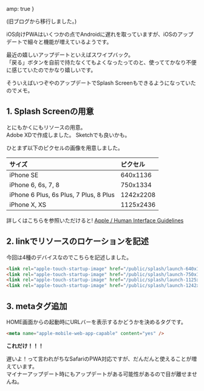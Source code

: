 
  amp: true
}


(旧ブログから移行しました。)

iOS向けPWAはいくつかの点でAndroidに遅れを取っていますが、iOSのアップデートで細々と機能が増えているようです。

最近の嬉しいアップデートといえばスワイプバック。  
「戻る」ボタンを自前で持たなくてもよくなったってのと、使っててかなり不便に感じていたのでかなり嬉しいです。

そういえばいつぞやのアップデートでSplash Screenもできるようになっていたのでメモ。

## 1. Splash Screenの用意
とにもかくにもリソースの用意。  
Adobe XDで作成しました。  Sketchでも良いかも。  

ひとまず以下のピクセルの画像を用意しました。

| サイズ       | ピクセル
|:-----------|:------------------------|
|iPhone SE|640x1136|
|iPhone 6, 6s, 7, 8|750x1334|
|iPhone 6 Plus, 6s Plus, 7 Plus, 8 Plus|1242x2208   |
|iPhone X, XS|1125x2436|

詳しくはこちらを参照いただけると! [Apple / Human Interface Guidelines](https://developer.apple.com/design/human-interface-guidelines/ios/icons-and-images/launch-screen/)

## 2. linkでリソースのロケーションを記述
今回は4種のデバイスなのでこちらを記述しました。

```html
<link rel="apple-touch-startup-image" href="/public/splash/launch-640x1136.png" media="(device-width: 320px) and (device-height: 568px) and (-webkit-device-pixel-ratio: 2) and (orientation: portrait) " />
<link rel="apple-touch-startup-image" href="/public/splash/launch-750x1334.png" media="(device-width: 375px) and (device-height: 667px) and (-webkit-device-pixel-ratio: 2) and (orientation: portrait)" />
<link rel="apple-touch-startup-image" href="/public/splash/launch-1125x2436.png" media="(device-width: 375px) and (device-height: 812px) and (-webkit-device-pixel-ratio: 3) and (orientation: portrait)" />
<link rel="apple-touch-startup-image" href="/public/splash/launch-1242x2208.png" media="(device-width: 414px) and (device-height: 736px) and (-webkit-device-pixel-ratio: 3) and (orientation: portrait)" />
```

## 3. metaタグ追加
HOME画面からの起動時にURLバーを表示するかどうかを決めるタグです。

```html
<meta name="apple-mobile-web-app-capable" content="yes" />
```

**これだけ！！！**

遅いよ！って言われがちなSafariのPWA対応ですが、だんだんと使えることが増えています。  
マイナーアップデート時にもアップデートがある可能性があるので目が離せませんね。